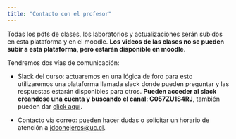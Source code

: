 ```yaml
---
title: "Contacto con el profesor"
---
```


Todas los pdfs de clases, los laboratorios y actualizaciones serán subidos en esta plataforma y en el moodle. **Los videos de las clases no se pueden subir a esta plataforma, pero estarán disponible en moodle**.

Tendremos dos vías de comunicación:

- Slack del curso: actuaremos en una lógica de foro para esto utilizaremos una plataforma llamada slack donde pueden preguntar y las respuestas estarán disponibles para otros. **Pueden acceder al slack creandose una cuenta y buscando el canal: C057ZU1S4RJ**, también pueden dar [click aquí](https://app.slack.com/huddle/T058M4DFSAU/C057ZU1S4RJ).

- Contacto vía correo: pueden hacer dudas o solicitar un horario de atención a [jdconejeros@uc.cl](jdconejeros@uc.cl).